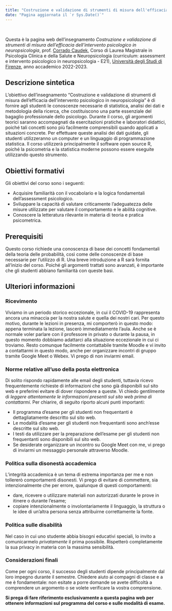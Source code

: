 ```yaml
---
title: "Costruzione e validazione di strumenti di misura dell'efficacia dell'intervento psicologico in neuropsicologia"
date: "Pagina aggiornata il `r Sys.Date()`"
---
```


\

Questa è la pagina web dell'insegnamento *Costruzione e validazione di strumenti di misura dell'efficacia dell'intervento psicologico in neuropsicologia*, prof. [Corrado Caudek](https://ccaudek.github.io/caudeklab/), Corso di Laurea Magistrale in Psicologia Clinica e della Salute e Neuropsicologia (curriculum: assessment e intervento psicologico in neuropsicologia - E21), [Università degli Studi di Firenze](https://www.unifi.it), anno accademico 2022-2023.


## Descrizione sintetica 

L'obiettivo dell'insegnamento "Costruzione e validazione di strumenti di misura dell'efficacia dell'intervento psicologico in neuropsicologia" è di fornire agli studenti le conoscenze necessarie di statistica, analisi dei dati e metodologia della ricerca, che costituiscono una parte essenziale del bagaglio professionale dello psicologo. Durante il corso, gli argomenti teorici saranno accompagnati da esercitazioni pratiche e laboratori didattici, poiché tali concetti sono più facilmente comprensibili quando applicati a situazioni concrete. Per effettuare queste analisi dei dati guidate, gli studenti utilizzeranno un computer e un linguaggio di programmazione statistica. Il corso utilizzerà principalmente il software open source $\textsf{R}$, poiché la psicometria e la statistica moderne possono essere eseguite utilizzando questo strumento.

## Obiettivi formativi

Gli obiettivi del corso sono i seguenti:

- Acquisire familiarità con il vocabolario e la logica fondamentali dell'assessment psicologico.
- Sviluppare la capacità di valutare criticamente l'adeguatezza delle misure utilizzate per valutare il comportamento e le abilità cognitive.
- Conoscere la letteratura rilevante in materia di teoria e pratica psicometrica.


## Prerequisiti

Questo corso richiede una conoscenza di base dei concetti fondamentali della teoria delle probabilità, così come delle conoscenze di base necessarie per l'utilizzo di $\textsf{R}$. Una breve introduzione a $\textsf{R}$ sarà fornita all'inizio del corso. Poiché gli argomenti trattati sono avanzati, è importante che gli studenti abbiano familiarità con queste basi.

## Ulteriori informazioni

### Ricevimento

Viviamo in un periodo storico eccezionale, in cui il COVID-19 rappresenta ancora una minaccia per la nostra salute e quella dei nostri cari. Per questo motivo, durante le lezioni in presenza, mi comporterò in questo modo: appena terminata la lezione, lascerò immediatamente l'aula. Anche se è normale voler parlare con il professore in privato o durante la pausa, in questo momento dobbiamo adattarci alla situazione eccezionale in cui ci troviamo. Resto comunque facilmente contattabile tramite Moodle e vi invito a contattarmi in questo modo, anche per organizzare incontri di gruppo tramite Google Meet o Webex. Vi prego di non inviarmi email.

### Norme relative all'uso della posta elettronica

Di solito rispondo rapidamente alle email degli studenti, tuttavia ricevo frequentemente richieste di informazioni che sono già disponibili sul sito web e preferirei evitare di dover rispondere a queste. Vi chiedo gentilmente di *leggere attentamente le informazioni presenti sul sito web prima di contattarmi*. Per chiarire, di seguito riporto alcuni punti importanti:

- Il programma d'esame per gli studenti non frequentanti è dettagliatamente descritto sul sito web.
- Le modalità d'esame per gli studenti non frequentanti sono anch'esse descritte sul sito web.
- I testi da utilizzare per la preparazione dell'esame per gli studenti non frequentanti sono disponibili sul sito web.
- Se desiderate organizzare un incontro su Google Meet con me, vi prego di inviarmi un messaggio personale attraverso Moodle.

### Politica sulla disonestà accademica

L'integrità accademica è un tema di estrema importanza per me e non tollererò comportamenti disonesti. Vi prego di evitare di commettere, sia intenzionalmente che per errore, qualunque di questi comportamenti:

- dare, ricevere o utilizzare materiali non autorizzati durante le prove in itinere o durante l'esame;
- copiare intenzionalmente o involontariamente il linguaggio, la struttura o le idee di un'altra persona senza attribuirne correttamente la fonte.

### Politica sulle disabilità

Nel caso in cui uno studente abbia bisogni educativi speciali, lo invito a comunicarmelo *privatamente* il prima possibile. Rispetterò completamente la sua privacy in materia con la massima sensibilità.

### Considerazioni finali

Come per ogni corso, il successo degli studenti dipende principalmente dal loro impegno durante il semestre. Chiedere aiuto ai compagni di classe e a me è fondamentale: non esitate a porre domande se avete difficoltà a comprendere un argomento o se volete verificare la vostra comprensione.

**Si prega di fare riferimento esclusivamente a questa pagina web per ottenere informazioni sul programma del corso e sulle modalità di esame.**

